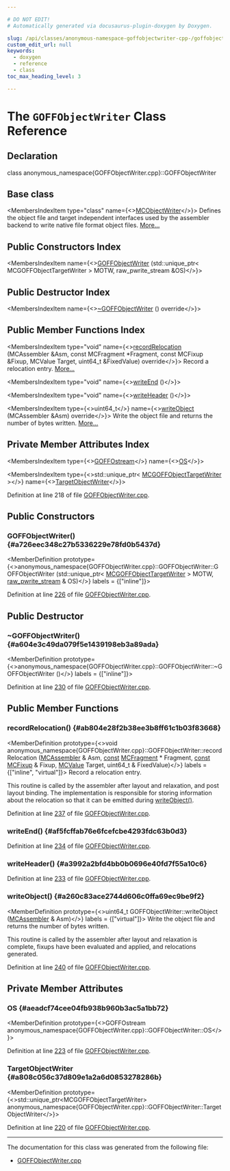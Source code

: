 ```yaml
---

# DO NOT EDIT!
# Automatically generated via docusaurus-plugin-doxygen by Doxygen.

slug: /api/classes/anonymous-namespace-goffobjectwriter-cpp-/goffobjectwriter
custom_edit_url: null
keywords:
  - doxygen
  - reference
  - class
toc_max_heading_level: 3

---
```





# The `GOFFObjectWriter` Class Reference

<DoxygenPage pluginConfig={pluginConfig}>



## Declaration

<CodeBlock>class anonymous_namespace{GOFFObjectWriter.cpp}::GOFFObjectWriter</CodeBlock>

## Base class

<MembersIndex>

<MembersIndexItem
  type="class"
  name={<><a href="/docs/api/classes/llvm/mcobjectwriter">MCObjectWriter</a></>}>
Defines the object file and target independent interfaces used by the assembler backend to write native file format object files. <a href="/docs/api/classes/llvm/mcobjectwriter/#details">More...</a>
</MembersIndexItem>

</MembersIndex>

## Public Constructors Index

<MembersIndex>

<MembersIndexItem
  name={<><a href="#a726eec348c27b5336229e78fd0b5437d">GOFFObjectWriter</a> (std::unique&#95;ptr&lt; MCGOFFObjectTargetWriter &gt; MOTW, raw&#95;pwrite&#95;stream &amp;OS)</>}>
</MembersIndexItem>

</MembersIndex>

## Public Destructor Index

<MembersIndex>

<MembersIndexItem
  name={<><a href="#a604e3c49da079f5e1439198eb3a89ada">~GOFFObjectWriter</a> () override</>}>
</MembersIndexItem>

</MembersIndex>

## Public Member Functions Index

<MembersIndex>

<MembersIndexItem
  type="void"
  name={<><a href="#ab804e28f2b38ee3b8ff61c1b03f83668">recordRelocation</a> (MCAssembler &amp;Asm, const MCFragment &#42;Fragment, const MCFixup &amp;Fixup, MCValue Target, uint64&#95;t &amp;FixedValue) override</>}>
Record a relocation entry. <a href="#ab804e28f2b38ee3b8ff61c1b03f83668">More...</a>
</MembersIndexItem>

<MembersIndexItem
  type="void"
  name={<><a href="#af5fcffab76e6fcefcbe4293fdc63b0d3">writeEnd</a> ()</>}>
</MembersIndexItem>

<MembersIndexItem
  type="void"
  name={<><a href="#a3992a2bfd4bb0b0696e40fd7f55a10c6">writeHeader</a> ()</>}>
</MembersIndexItem>

<MembersIndexItem
  type={<>uint64&#95;t</>}
  name={<><a href="#a260c83ace2744d606c0ffa69ec9be9f2">writeObject</a> (MCAssembler &amp;Asm) override</>}>
Write the object file and returns the number of bytes written. <a href="#a260c83ace2744d606c0ffa69ec9be9f2">More...</a>
</MembersIndexItem>

</MembersIndex>

## Private Member Attributes Index

<MembersIndex>

<MembersIndexItem
  type={<><a href="/docs/api/classes/anonymous-namespace-goffobjectwriter-cpp-/goffostream">GOFFOstream</a></>}
  name={<><a href="#aeadcf74cee04fb938b960b3ac5a1bb72">OS</a></>}>
</MembersIndexItem>

<MembersIndexItem
  type={<>std::unique&#95;ptr&lt; <a href="/docs/api/classes/llvm/mcgoffobjecttargetwriter">MCGOFFObjectTargetWriter</a> &gt;</>}
  name={<><a href="#a808c056c37d809e1a2a6d0853278286b">TargetObjectWriter</a></>}>
</MembersIndexItem>

</MembersIndex>


Definition at line 218 of file <a href="/docs/api/files/lib/lib/mc/goffobjectwriter-cpp">GOFFObjectWriter.cpp</a>.

<SectionDefinition>

## Public Constructors

### GOFFObjectWriter() {#a726eec348c27b5336229e78fd0b5437d}

<MemberDefinition
  prototype={<>anonymous&#95;namespace&#123;GOFFObjectWriter.cpp&#125;::GOFFObjectWriter::GOFFObjectWriter (std::unique&#95;ptr&lt; <a href="/docs/api/classes/llvm/mcgoffobjecttargetwriter">MCGOFFObjectTargetWriter</a> &gt; MOTW, <a href="/docs/api/classes/llvm/raw-pwrite-stream">raw&#95;pwrite&#95;stream</a> &amp; OS)</>}
  labels = {["inline"]}>

Definition at line <a href="/docs/api/files/lib/lib/mc/goffobjectwriter-cpp/#l00226">226</a> of file <a href="/docs/api/files/lib/lib/mc/goffobjectwriter-cpp">GOFFObjectWriter.cpp</a>.
</MemberDefinition>

</SectionDefinition>

<SectionDefinition>

## Public Destructor

### ~GOFFObjectWriter() {#a604e3c49da079f5e1439198eb3a89ada}

<MemberDefinition
  prototype={<>anonymous&#95;namespace&#123;GOFFObjectWriter.cpp&#125;::GOFFObjectWriter::~GOFFObjectWriter ()</>}
  labels = {["inline"]}>

Definition at line <a href="/docs/api/files/lib/lib/mc/goffobjectwriter-cpp/#l00230">230</a> of file <a href="/docs/api/files/lib/lib/mc/goffobjectwriter-cpp">GOFFObjectWriter.cpp</a>.
</MemberDefinition>

</SectionDefinition>

<SectionDefinition>

## Public Member Functions

### recordRelocation() {#ab804e28f2b38ee3b8ff61c1b03f83668}

<MemberDefinition
  prototype={<>void anonymous&#95;namespace&#123;GOFFObjectWriter.cpp&#125;::GOFFObjectWriter::recordRelocation (<a href="/docs/api/classes/llvm/mcassembler">MCAssembler</a> &amp; Asm, <a href="/docs/api/files/lib/lib/target/lib/target/aarch64/aarch64promoteconstant-cpp/#a90f8350fecae261c25be85d38b451bff">const</a> <a href="/docs/api/classes/llvm/mcfragment">MCFragment</a> &#42; Fragment, <a href="/docs/api/files/lib/lib/target/lib/target/aarch64/aarch64promoteconstant-cpp/#a90f8350fecae261c25be85d38b451bff">const</a> <a href="/docs/api/classes/llvm/mcfixup">MCFixup</a> &amp; Fixup, <a href="/docs/api/classes/llvm/mcvalue">MCValue</a> Target, uint64&#95;t &amp; FixedValue)</>}
  labels = {["inline", "virtual"]}>
Record a relocation entry.

This routine is called by the assembler after layout and relaxation, and post layout binding. The implementation is responsible for storing information about the relocation so that it can be emitted during <a href="#a260c83ace2744d606c0ffa69ec9be9f2">writeObject()</a>.

Definition at line <a href="/docs/api/files/lib/lib/mc/goffobjectwriter-cpp/#l00237">237</a> of file <a href="/docs/api/files/lib/lib/mc/goffobjectwriter-cpp">GOFFObjectWriter.cpp</a>.
</MemberDefinition>

### writeEnd() {#af5fcffab76e6fcefcbe4293fdc63b0d3}

<MemberDefinition
  prototype="void GOFFObjectWriter::writeEnd ()">

Definition at line <a href="/docs/api/files/lib/lib/mc/goffobjectwriter-cpp/#l00234">234</a> of file <a href="/docs/api/files/lib/lib/mc/goffobjectwriter-cpp">GOFFObjectWriter.cpp</a>.
</MemberDefinition>

### writeHeader() {#a3992a2bfd4bb0b0696e40fd7f55a10c6}

<MemberDefinition
  prototype="void GOFFObjectWriter::writeHeader ()">

Definition at line <a href="/docs/api/files/lib/lib/mc/goffobjectwriter-cpp/#l00233">233</a> of file <a href="/docs/api/files/lib/lib/mc/goffobjectwriter-cpp">GOFFObjectWriter.cpp</a>.
</MemberDefinition>

### writeObject() {#a260c83ace2744d606c0ffa69ec9be9f2}

<MemberDefinition
  prototype={<>uint64&#95;t GOFFObjectWriter::writeObject (<a href="/docs/api/classes/llvm/mcassembler">MCAssembler</a> &amp; Asm)</>}
  labels = {["virtual"]}>
Write the object file and returns the number of bytes written.

This routine is called by the assembler after layout and relaxation is complete, fixups have been evaluated and applied, and relocations generated.

Definition at line <a href="/docs/api/files/lib/lib/mc/goffobjectwriter-cpp/#l00240">240</a> of file <a href="/docs/api/files/lib/lib/mc/goffobjectwriter-cpp">GOFFObjectWriter.cpp</a>.
</MemberDefinition>

</SectionDefinition>

<SectionDefinition>

## Private Member Attributes

### OS {#aeadcf74cee04fb938b960b3ac5a1bb72}

<MemberDefinition
  prototype={<>GOFFOstream anonymous&#95;namespace&#123;GOFFObjectWriter.cpp&#125;::GOFFObjectWriter::OS</>}>

Definition at line <a href="/docs/api/files/lib/lib/mc/goffobjectwriter-cpp/#l00223">223</a> of file <a href="/docs/api/files/lib/lib/mc/goffobjectwriter-cpp">GOFFObjectWriter.cpp</a>.
</MemberDefinition>

### TargetObjectWriter {#a808c056c37d809e1a2a6d0853278286b}

<MemberDefinition
  prototype={<>std::unique&#95;ptr&lt;MCGOFFObjectTargetWriter&gt; anonymous&#95;namespace&#123;GOFFObjectWriter.cpp&#125;::GOFFObjectWriter::TargetObjectWriter</>}>

Definition at line <a href="/docs/api/files/lib/lib/mc/goffobjectwriter-cpp/#l00220">220</a> of file <a href="/docs/api/files/lib/lib/mc/goffobjectwriter-cpp">GOFFObjectWriter.cpp</a>.
</MemberDefinition>

</SectionDefinition>

<hr/>

The documentation for this class was generated from the following file:

<ul>
<li><a href="/docs/api/files/lib/lib/mc/goffobjectwriter-cpp">GOFFObjectWriter.cpp</a></li>
</ul>

</DoxygenPage>
